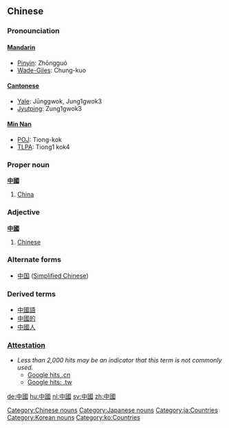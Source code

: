 ==Chinese==

===Pronounciation===
====[[Mandarin]]====
*[[Pinyin]]: Zhōngguó
*[[Wade-Giles]]: Chung-kuo

====[[Cantonese]]====
*[[Yale romanization|Yale]]: Jūnggwok, Jung1gwok3
*[[Jyutping]]: Zung1gwok3

====[[Min Nan]]====
*[[wikipedia:POJ|POJ]]: Tiong-kok
*[[TLPA]]: Tiong1 kok4

===Proper noun===
'''[[中]][[國]]'''
# [[China]]

===Adjective===
'''[[中]][[國]]'''
# [[Chinese]]

===Alternate forms===
*[[中国]] ([[Simplified Chinese]])

===Derived terms===
*[[中國語]]
*[[中國的]]
*[[中國人]]

===[[Attestation]]===
*''Less than 2,000 hits may be an indicator that this term is not commonly used.''
**[http://www.google.com.tw/search?as_q=&num=10&hl=zh-TW&btnG=Google+%E6%90%9C%E5%B0%8B&as_epq=%E4%B8%AD%E5%9C%8B&as_oq=&as_eq=&lr=&as_ft=i&as_filetype=&as_qdr=all&as_occt=any&as_dt=i&as_sitesearch=.cn&as_rights=&safe=images Google hits .cn]
**[http://www.google.com.tw/search?as_q=&num=10&hl=zh-TW&btnG=Google+%E6%90%9C%E5%B0%8B&as_epq=%E4%B8%AD%E5%9C%8B&as_oq=&as_eq=&lr=&as_ft=i&as_filetype=&as_qdr=all&as_occt=any&as_dt=i&as_sitesearch=.tw&as_rights=&safe=images Google hits: .tw]
[[de:中國]]
[[hu:中國]]
[[nl:中國]]
[[sv:中國]]
[[zh:中國]]



[[Category:Chinese nouns]]
[[Category:Japanese nouns]]
[[Category:ja:Countries]]
[[Category:Korean nouns]]
[[Category:ko:Countries]]